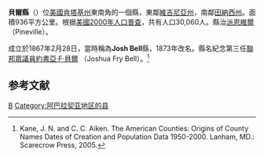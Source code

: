 {{noteTA
|T=zh-hans:贝尔县 (肯塔基州);zh-hk:貝爾縣 (肯塔基州);zh-tw:貝爾郡 (肯塔基州);
}}

{{Otheruses|貝爾縣|subject=美國肯塔基州的一個縣|other=同名的縣}}
<!--[[File:Map_of_Kentucky_highlighting_Bell_County.svg|right]]-->
{{Infobox U.S. County
| county = 貝爾縣
| state = 肯塔基州
| en county = Bell County
| en state = Kentucky
| seal = 
| founded year = 1867
| founded date = 
| seat wl = Pineville
| largest city wl = Middlesborough
| area mi = 361
| area km = 936
| area land mi = 361
| area land km = 934
| area water mi = 1
| area water km = 2
| area percentage = 0.16%
| census yr = 2000
| pop = 30,060
| density mi = 83
| density km = 32
| time zone = Eastern
| UTC offset = -5
| DST offset = -4
| footnotes = 
| web = www.bellcountychamber.com
| named for = [[Joshua_Fry_Bell|Joshua Fry Bell]], Kentucky legislator (1862–1867).
}}
'''貝爾縣'''（{{lang-en|Bell County}}）位[[美國|美國]][[肯塔基州|肯塔基州]]東南角的一個縣，東鄰[[維吉尼亞州|維吉尼亞州]]，南鄰[[田納西州|田納西州]]。面積936平方公里。根据[[美國2000年人口普查|美國2000年人口普查]]，共有人口30,060人。縣治[[派恩維爾_(肯塔基州)|派恩維爾]]（Pineville）。

成立於1867年2月28日，當時稱為'''Josh Bell'''縣，1873年改名。縣名紀念第三任[[美國眾議院|聯邦眾議員]][[約書亞·F·貝爾|約書亞·F·貝爾]] （Joshua Fry Bell）。<ref>Kane, J. N. and C. C. Aiken. The American Counties: Origins of County Names Dates of Creation and Population Data 1950-2000. Lanham, MD.: Scarecrow Press, 2005.</ref>

==参考文献==
<div class="references-small">
<references />
</div>
[[Category:肯塔基州行政区划|B]]
[[Category:阿巴拉契亚地区的县|Category:阿巴拉契亚地区的县]]